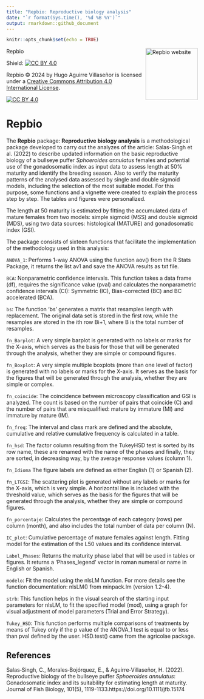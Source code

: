 ---
title: "Repbio: Reproductive biology analysis"
date: "`r format(Sys.time(), '%d %B %Y')`"
output: rmarkdown::github_document
---

```{r setup, include=FALSE}
knitr::opts_chunk$set(echo = TRUE)
```
Repbio <a href="https://macrurido.github.io/Repbio/"><img src="man/figures/logo.png" align="right" height="137" alt="Repbio website" /></a>

<!-- README.md is generated from README.Rmd. Please edit that file -->

Shield: [![CC BY 4.0][cc-by-shield]][cc-by]

Repbio © 2024 by Hugo Aguirre Villaseñor is licensed under a
[Creative Commons Attribution 4.0 International License][cc-by].

[![CC BY 4.0][cc-by-image]][cc-by]

[cc-by]: http://creativecommons.org/licenses/by/4.0/
[cc-by-image]: https://i.creativecommons.org/l/by/4.0/88x31.png
[cc-by-shield]: https://img.shields.io/badge/License-CC%20BY%204.0-lightgrey.svg

# Repbio


The **Repbio** package: **Reproductive biology analysis** is a methodological package 
developed to carry out the analyzes of the article: Salas-Singh et al. (2022) to
describe updated information on the basic reproductive biology of a bullseye 
puffer *Sphoeroides annulatus* females and potential use of the gonadosomatic
index as input data to assess length at 50% maturity and identify the breeding 
season. Also to verify the maturity patterns of the analysed data assessed by 
single and double sigmoid models, including the selection of the most suitable
model. For this purpose, some functions and a vignette were created to explain 
the process step by step. The tables and figures were personalized.


The length at 50 maturity is estimated by fitting the accumulated data of mature
females from two models: simple sigmoid (MSS) and double sigmoid (MDS), using 
two data sources: histological (MATURE) and gonadosomatic index (GSI).

The package consists of sixteen functions that facilitate the implementation of 
the methodology used in this analysis:

`ANOVA_1`: Performs 1-way ANOVA using the function aov() from the R Stats Package, it returns the list av1 and save the ANOVA results as txt file.

`BCA`: Nonparametric confidence intervals. This function takes a data frame (df), requires the significance value (pval) and calculates the nonparametric confidence intervals (CI): Symmetric (IC), Bias-corrected (BC) and BC accelerated (BCA).

`bs`: The function 'bs' generates a matrix that resamples length with replacement. The original data set is stored in the first row, while the resamples are stored in the ith row Bi+1, where B is the total number of resamples.

`fn_Barplot`:	A very simple barplot is generated with no labels or marks for the X-axis, which serves as the basis for those that will be generated through the analysis, whether they are simple or compound figures.

`fn_Boxplot`:	A very simple multiple boxplots (more than one level of factor) is generated with no labels or marks for the X-axis. It serves as the basis for the figures that will be generated through the analysis, whether they are simple or complex.

`fn_coincide`:	The coincidence between microscopy classification and GSI is analyzed. The count is based on the number of pairs that coincide (C) and the number of pairs that are misqualified: mature by immature (MI) and immature by mature (IM).

`fn_freq`:	The interval and class mark are defined and the absolute, cumulative and relative cumulative frequency is calculated in a table.

`fn_hsd`:	The factor column resulting from the TukeyHSD test is sorted by its row name, these are renamed with the name of the phases and finally, they are sorted, in decreasing way, by the average response values (column 1).

`fn_Idioma`	The figure labels are defined as either English (1) or Spanish (2).

`fn_LTGSI`:	The scattering plot is generated without any labels or marks for the X-axis, which is very simple. A horizontal line is included with the threshold value, which serves as the basis for the figures that will be generated through the analysis, whether they are simple or compound figures.

`fn_porcentaje`:	Calculates the percentage of each category (rows) per column (month), and also includes the total number of data per column (N).

`IC_plot`:	Cumulative percentage of mature females against length. Fitting model for the estimation of the L50 values and its confidence interval.

`Label_Phases`: Returns the maturity phase label that will be used in tables or figures. It returns a 'Phases_legend' vector in roman numeral or name in English or Spanish.

`modelo`:	Fit the model using the nlsLM function. For more details see the function documentation: nlsLM() from minpack.lm (version 1.2-4).

`strb`:	This function helps in the visual search of the starting input parameters for nlsLM, to fit the specified model (mod), using a graph for visual adjustment of model parameters (Trial and Error Strategy).

`Tukey_HSD`: This function performs multiple comparisons of treatments by means of Tukey only if the p value of the ANOVA_1 test is equal to or less than pval defined by the user. HSD.test() came from the agricolae package.

## References
Salas‐Singh, C., Morales‐Bojórquez, E., & Aguirre‐Villaseñor, H. (2022). Reproductive biology of the bullseye puffer *Sphoeroides annulatus*: Gonadosomatic index and its suitability for estimating length at maturity. Journal of Fish Biology, 101(5), 1119-1133.https://doi.org/10.1111/jfb.15174
